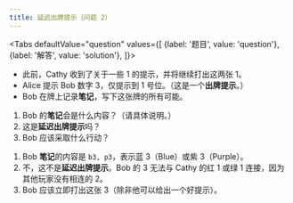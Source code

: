 ```yaml
---
title: 延迟出牌提示（问题 2）
---
```



<BeginnersGuideProgress id="delayed-play-clues-question-2" />

<Tabs
  defaultValue="question"
  values={[
    {label: '题目', value: 'question'},
    {label: '解答', value: 'solution'},
  ]}>
<TabItem value="question">

- 此前，Cathy 收到了关于一些 1 的提示，并将继续打出这两张 1。
- Alice 提示 Bob 数字 3，仅提示到 1 号位。（这是一个**出牌提示**。）
- Bob 在牌上记录**笔记**，写下这张牌的所有可能。

1. Bob 的**笔记**会是什么内容？（请具体说明。）
1. 这是**延迟出牌提示**吗？
1. Bob 应该采取什么行动？

</TabItem>
<TabItem value="solution">

1. Bob **笔记**的内容是 `b3, p3`，表示蓝 3（Blue）或紫 3（Purple）。
1. 不，这不是**延迟出牌提示**。Bob 的 3 无法与 Cathy 的红 1 或绿 1 连接，因为其他玩家没有相连的 2。
1. Bob 应该立即打出这张 3（除非他可以给出一个好提示）。

</TabItem>
</Tabs>

<DelayedPlayCluesQuestion2 />
